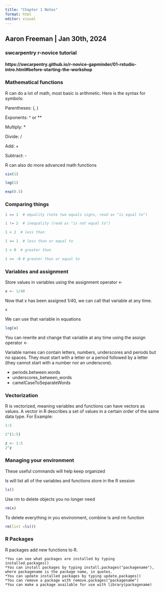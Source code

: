 ```yaml
---
title: "Chapter 1 Notes"
format: html
editor: visual
---
```


## Aaron Freeman \| Jan 30th, 2024

### swcarpentry r-novice tutorial

#### https://swcarpentry.github.io/r-novice-gapminder/01-rstudio-intro.html#before-starting-the-workshop

### Mathematical functions

R can do a lot of math, most basic is arithmetic. Here is the syntax for symbols:

Parentheses: (, )

Exponents: \^ or \*\*

Multiply: \*

Divide: /

Add: +

Subtract: -

R can also do more advanced math functions

```r
sin(1)
```

```r
log(1)
```

```r
exp(0.5)
```

### Comparing things

```r
1 == 1  # equality (note two equals signs, read as "is equal to")
```

```r
1 != 2  # inequality (read as "is not equal to")
```

```r
1 < 2  # less than
```

```r
1 <= 1  # less than or equal to
```

```r
1 > 0  # greater than
```

```r
1 >= -9 # greater than or equal to
```

### Variables and assignment

Store values in variables using the assignment operator \<-

```r
x <- 1/40
```

Now that x has been assigned 1/40, we can call that variable at any time.

```r
x
```

We can use that variable in equations

```r
log(x)
```

You can rewrite and change that variable at any time using the assign operator \<-

Variable names can contain letters, numbers, underscores and periods but no spaces. They must start with a letter or a period followed by a letter (they cannot start with a number nor an underscore).

-   periods.between.words
-   underscores_between_words
-   camelCaseToSeparateWords

### Vectorization

R is vectorized, meaning variables and functions can have vectors as values. A vector in R describes a set of values in a certain order of the same data type. For Example:

```r
1:5
```

```r
2^(1:5)
```

```r
z <- 1:5
2^z
```

### Managing your environment

These useful commands will help keep organized

ls will list all of the variables and functions store in the R session

```r
ls()
```

Use rm to delete objects you no longer need

``` r
rm(x)
```

To delete everything in you environment, combine ls and rm function

``` r
rm(list =ls())
```

### R Packages

R packages add new functions to R.

```         
*You can see what packages are installed by typing installed.packages()
*You can install packages by typing install.packages("packagename"), where packagename is the package name, in quotes.
*You can update installed packages by typing update.packages()
*You can remove a package with remove.packages("packagename")
*You can make a package available for use with library(packagename)
```
